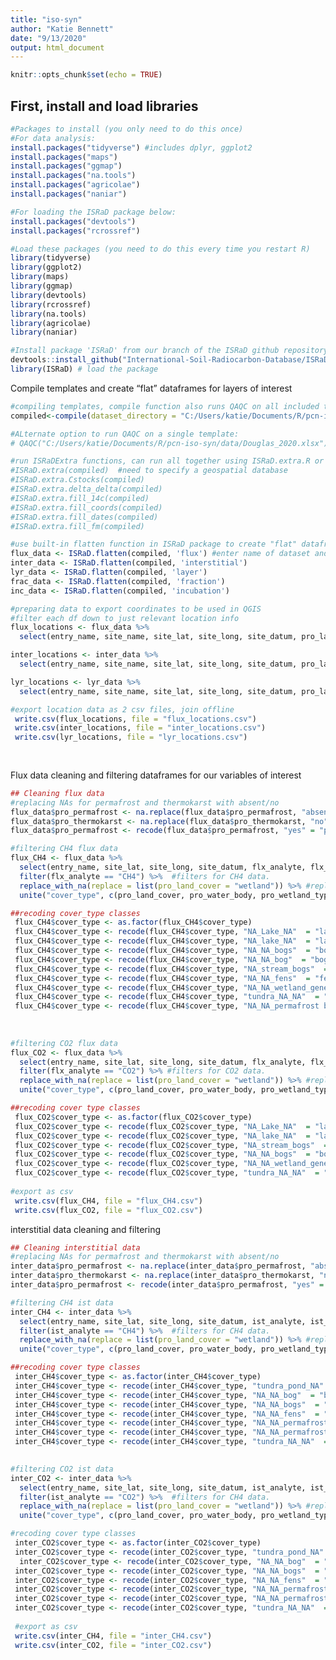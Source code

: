---
title: "iso-syn"
author: "Katie Bennett"
date: "9/13/2020"
output: html_document
---

```{r setup, include=FALSE}
knitr::opts_chunk$set(echo = TRUE)
```

## First, install and load libraries
```{r}
#Packages to install (you only need to do this once)
#For data analysis:
install.packages("tidyverse") #includes dplyr, ggplot2
install.packages("maps")
install.packages("ggmap")
install.packages("na.tools")
install.packages("agricolae")
install.packages("naniar")

#For loading the ISRaD package below:
install.packages("devtools")
install.packages("rcrossref")

#Load these packages (you need to do this every time you restart R)
library(tidyverse)
library(ggplot2)
library(maps)
library(ggmap)
library(devtools)
library(rcrossref)
library(na.tools)
library(agricolae)
library(naniar)

#Install package 'ISRaD' from our branch of the ISRaD github repository: this could take a few minutes, don't panic
devtools::install_github("International-Soil-Radiocarbon-Database/ISRaD/Rpkg", ref="pcn-syn", force = T) #change ref= to "master" to use public version of the package (our templates wont pass the "master version"!!)
library(ISRaD) # load the package
```

 Compile templates and create "flat" dataframes for layers of interest
```{r}

#compiling templates, compile function also runs QAQC on all included templates
compiled<-compile(dataset_directory = "C:/Users/katie/Documents/R/pcn-iso-syn/data" , write_report = T, write_out = T, return="list") #replace file path with location of your downloaded templates

#ALternate option to run QAQC on a single template: 
# QAQC("C:/Users/katie/Documents/R/pcn-iso-syn/data/Douglas_2020.xlsx") #change file path

#run ISRaDExtra functions, can run all together using ISRaD.extra.R or can run individually. Best to run them together bc some need to be run in order/rely on eachother
#ISRaD.extra(compiled)  #need to specify a geospatial database
#ISRaD.extra.Cstocks(compiled)
#ISRaD.extra.delta_delta(compiled)
#ISRaD.extra.fill_14c(compiled)
#ISRaD.extra.fill_coords(compiled)
#ISRaD.extra.fill_dates(compiled)
#ISRaD.extra.fill_fm(compiled)

#use built-in flatten function in ISRaD package to create "flat" dataframes, can only do this with "flux", "layer", "interstitial", "fraction", or "incubation" tabs
flux_data <- ISRaD.flatten(compiled, 'flux') #enter name of dataset and table that you want data for
inter_data <- ISRaD.flatten(compiled, 'interstitial')
lyr_data <- ISRaD.flatten(compiled, 'layer')
frac_data <- ISRaD.flatten(compiled, 'fraction')
inc_data <- ISRaD.flatten(compiled, 'incubation')

#preparing data to export coordinates to be used in QGIS
#filter each df down to just relevant location info
flux_locations <- flux_data %>%
  select(entry_name, site_name, site_lat, site_long, site_datum, pro_land_cover, pro_water_body, pro_wetland_type, pro_lake_sediment, pro_lake_depth, pro_lake_SA,  flx_analyte) #filters down to only the named columns

inter_locations <- inter_data %>%
  select(entry_name, site_name, site_lat, site_long, site_datum, pro_land_cover, pro_water_body, pro_wetland_type, pro_lake_sediment, pro_lake_depth, pro_lake_SA, ist_analyte)

lyr_locations <- lyr_data %>%
  select(entry_name, site_name, site_lat, site_long, site_datum, pro_land_cover, pro_water_body, pro_wetland_type, pro_lake_sediment, pro_lake_depth, pro_lake_SA) 

#export location data as 2 csv files, join offline
 write.csv(flux_locations, file = "flux_locations.csv")
 write.csv(inter_locations, file = "inter_locations.csv")
 write.csv(lyr_locations, file = "lyr_locations.csv")
 
 
```

Flux data cleaning and filtering dataframes for our variables of interest
```{r}
## Cleaning flux data
#replacing NAs for permafrost and thermokarst with absent/no
flux_data$pro_permafrost <- na.replace(flux_data$pro_permafrost, "absent")
flux_data$pro_thermokarst <- na.replace(flux_data$pro_thermokarst, "no")
flux_data$pro_permafrost <- recode(flux_data$pro_permafrost, "yes" = "present") 

#filtering CH4 flux data
flux_CH4 <- flux_data %>%
  select(entry_name, site_lat, site_long, site_datum, flx_analyte, flx_13c, flx_2h, pro_thaw_depth, pro_depth_water, pro_land_cover, pro_water_body, pro_permafrost, pro_thermokarst, pro_wetland_type, pro_lake_depth, pro_lake_SA, pro_lake_sediment) %>% #filters down to only the named columns
  filter(flx_analyte == "CH4") %>%  #filters for CH4 data.
  replace_with_na(replace = list(pro_land_cover = "wetland")) %>% #replaces wetland landcover type w NA for simplicity (not totally necessary)
  unite("cover_type", c(pro_land_cover, pro_water_body, pro_wetland_type), remove = FALSE) #creates 1 new column called "cover_type" w land_cover, water_body, and wetland_type

##recoding cover_type classes
 flux_CH4$cover_type <- as.factor(flux_CH4$cover_type)
 flux_CH4$cover_type <- recode(flux_CH4$cover_type, "NA_Lake_NA"  = "lake")
 flux_CH4$cover_type <- recode(flux_CH4$cover_type, "NA_lake_NA"  = "lake")
 flux_CH4$cover_type <- recode(flux_CH4$cover_type, "NA_NA_bogs"  = "bogs")
 flux_CH4$cover_type <- recode(flux_CH4$cover_type, "NA_NA_bog"  = "bogs")
 flux_CH4$cover_type <- recode(flux_CH4$cover_type, "NA_stream_bogs"  = "bogs")
 flux_CH4$cover_type <- recode(flux_CH4$cover_type, "NA_NA_fens"  = "fens")
 flux_CH4$cover_type <- recode(flux_CH4$cover_type, "NA_NA_wetland_general"  = "general wetland")
 flux_CH4$cover_type <- recode(flux_CH4$cover_type, "tundra_NA_NA"  = "tundra")
 flux_CH4$cover_type <- recode(flux_CH4$cover_type, "NA_NA_permafrost bogs"  = "permafrost bogs")
 
 
 
#filtering CO2 flux data
flux_CO2 <- flux_data %>%
  select(entry_name, site_lat, site_long, site_datum, flx_analyte, flx_13c, pro_thaw_depth, pro_depth_water, pro_land_cover, pro_water_body, pro_permafrost, pro_thermokarst, pro_wetland_type, pro_lake_depth, pro_lake_SA, pro_lake_sediment) %>% #filters down to only the named columns
  filter(flx_analyte == "CO2") %>% #filters for CO2 data.
  replace_with_na(replace = list(pro_land_cover = "wetland")) %>% #replaces wetland landcover type w NA for simplicity (not totally necessary)
  unite("cover_type", c(pro_land_cover, pro_water_body, pro_wetland_type), remove = FALSE) #creates 1 new column w land_cover, water_body, and wetland_type

##recoding cover type classes
 flux_CO2$cover_type <- as.factor(flux_CO2$cover_type)
 flux_CO2$cover_type <- recode(flux_CO2$cover_type, "NA_Lake_NA"  = "lake") 
 flux_CO2$cover_type <- recode(flux_CO2$cover_type, "NA_lake_NA"  = "lake")
 flux_CO2$cover_type <- recode(flux_CO2$cover_type, "NA_stream_bogs"  = "bogs")
 flux_CO2$cover_type <- recode(flux_CO2$cover_type, "NA_NA_bogs"  = "bogs")
 flux_CO2$cover_type <- recode(flux_CO2$cover_type, "NA_NA_wetland_general"  = "general wetland")
 flux_CO2$cover_type <- recode(flux_CO2$cover_type, "tundra_NA_NA"  = "tundra")
 
#export as csv
 write.csv(flux_CH4, file = "flux_CH4.csv")
 write.csv(flux_CO2, file = "flux_CO2.csv")
```


interstitial data cleaning and filtering
```{r}
## Cleaning interstitial data
#replacing NAs for permafrost and thermokarst with absent/no
inter_data$pro_permafrost <- na.replace(inter_data$pro_permafrost, "absent")
inter_data$pro_thermokarst <- na.replace(inter_data$pro_thermokarst, "no")
inter_data$pro_permafrost <- recode(inter_data$pro_permafrost, "yes" = "present") 

#filtering CH4 ist data
inter_CH4 <- inter_data %>%
  select(entry_name, site_lat, site_long, site_datum, ist_analyte, ist_13c, ist_2h, pro_thaw_depth, pro_depth_water, pro_land_cover, pro_water_body, pro_permafrost, pro_thermokarst, pro_wetland_type, pro_lake_depth, pro_lake_SA, pro_lake_sediment) %>% #filters down to only the named columns
  filter(ist_analyte == "CH4") %>%  #filters for CH4 data.
  replace_with_na(replace = list(pro_land_cover = "wetland")) %>% #replaces wetland landcover type w NA for simplicity (not totally necessary)
  unite("cover_type", c(pro_land_cover, pro_water_body, pro_wetland_type), remove = FALSE) #creates 1 new column called "cover_type" w land_cover, water_body, and wetland_type

##recoding cover type classes
 inter_CH4$cover_type <- as.factor(inter_CH4$cover_type)
 inter_CH4$cover_type <- recode(inter_CH4$cover_type, "tundra_pond_NA"  = "pond") 
 inter_CH4$cover_type <- recode(inter_CH4$cover_type, "NA_NA_bog"  = "bogs")
 inter_CH4$cover_type <- recode(inter_CH4$cover_type, "NA_NA_bogs"  = "bogs")
 inter_CH4$cover_type <- recode(inter_CH4$cover_type, "NA_NA_fens"  = "fens")
 inter_CH4$cover_type <- recode(inter_CH4$cover_type, "NA_NA_permafrost bogs"  = "permafrost bogs")
 inter_CH4$cover_type <- recode(inter_CH4$cover_type, "NA_NA_permafrost wetlands"  = "permafrost wetlands")
 inter_CH4$cover_type <- recode(inter_CH4$cover_type, "tundra_NA_NA"  = "tundra")
 

#filtering CO2 ist data
inter_CO2 <- inter_data %>%
  select(entry_name, site_lat, site_long, site_datum, ist_analyte, ist_13c, pro_thaw_depth, pro_depth_water, pro_land_cover, pro_water_body, pro_permafrost, pro_thermokarst, pro_wetland_type, pro_lake_depth, pro_lake_SA, pro_lake_sediment) %>% #filters down to only the named columns
  filter(ist_analyte == "CO2") %>%  #filters for CH4 data.
  replace_with_na(replace = list(pro_land_cover = "wetland")) %>% #replaces wetland landcover type w NA for simplicity (not totally necessary)
  unite("cover_type", c(pro_land_cover, pro_water_body, pro_wetland_type), remove = FALSE) #creates 1 new column w land_cover, water_body, and wetland_type

#recoding cover type classes
 inter_CO2$cover_type <- as.factor(inter_CO2$cover_type)
 inter_CO2$cover_type <- recode(inter_CO2$cover_type, "tundra_pond_NA"  = "pond")
  inter_CO2$cover_type <- recode(inter_CO2$cover_type, "NA_NA_bog"  = "bogs")
 inter_CO2$cover_type <- recode(inter_CO2$cover_type, "NA_NA_bogs"  = "bogs")
 inter_CO2$cover_type <- recode(inter_CO2$cover_type, "NA_NA_fens"  = "fens")
 inter_CO2$cover_type <- recode(inter_CO2$cover_type, "NA_NA_permafrost bogs"  = "permafrost bogs")
 inter_CO2$cover_type <- recode(inter_CO2$cover_type, "NA_NA_permafrost wetlands"  = "permafrost wetlands")
 inter_CO2$cover_type <- recode(inter_CO2$cover_type, "tundra_NA_NA"  = "tundra")
 
 #export as csv
 write.csv(inter_CH4, file = "inter_CH4.csv")
 write.csv(inter_CO2, file = "inter_CO2.csv")
```






